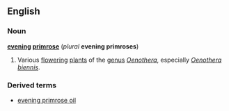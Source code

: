 ==English==
===Noun===
'''[[evening]] [[primrose]]''' (''plural'' '''evening primroses''')
{{wikipedia}}
# Various [[flower]]ing [[plant]]s of the [[genus]] ''[[Oenothera]]'', especially ''[[Oenothera biennis]]''.

===Derived terms===
*[[evening primrose oil]]